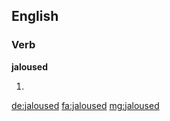 ==English==

===Verb===
'''jaloused'''

# {{en-past of|jalouse}}

[[de:jaloused]]
[[fa:jaloused]]
[[mg:jaloused]]